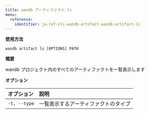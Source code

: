 ---
title: wandb アーティファクト ls
menu:
  reference:
    identifier: ja-ref-cli-wandb-artifact-wandb-artifact-ls
---

**使用方法**

`wandb artifact ls [OPTIONS] PATH`

**概要**

wandb プロジェクト内のすべてのアーティファクトを一覧表示します

**オプション**

| **オプション** | **説明** |
| :--- | :--- |
| `-t, --type` | 一覧表示するアーティファクトのタイプ |